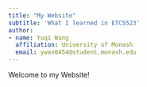```yaml
---
title: "My Website"
subtitle: 'What I learned in ETC5523'
author:
- name: Yuqi Wang
  affiliation: University of Monash
  email: ywan0454@student.monash.edu
---
```


Welcome to my Website!


